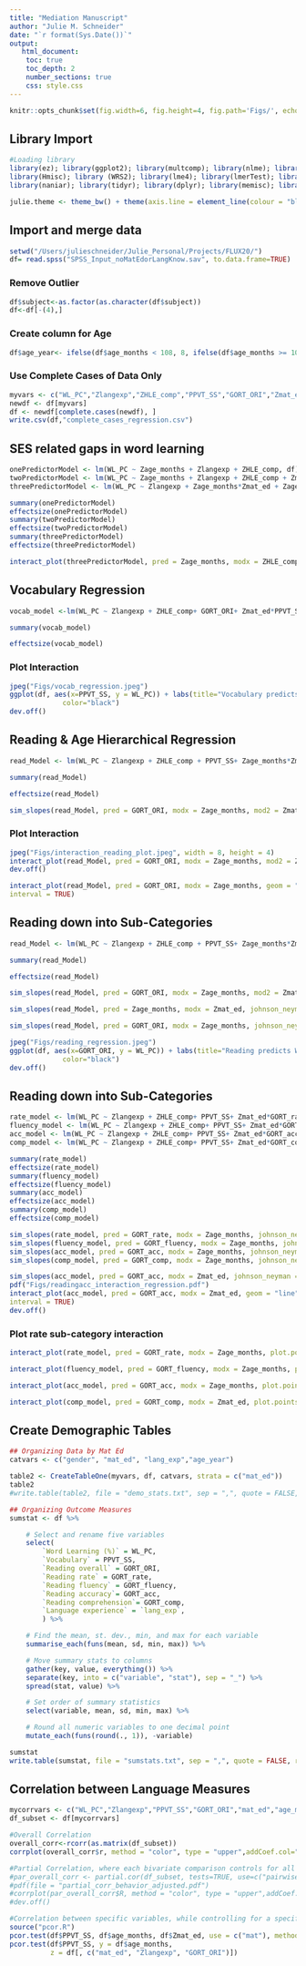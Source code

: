 ```yaml
---
title: "Mediation Manuscript"
author: "Julie M. Schneider"
date: "`r format(Sys.Date())`"
output:
   html_document:
    toc: true
    toc_depth: 2
    number_sections: true
    css: style.css
---
```


```r
knitr::opts_chunk$set(fig.width=6, fig.height=4, fig.path='Figs/', echo=TRUE, tidy=TRUE, message=F, warning=F, cache=T)
```

## Library Import
```r
#Loading library
library(ez); library(ggplot2); library(multcomp); library(nlme); library(pastecs); library(reshape)
library(Hmisc); library (WRS2); library(lme4); library(lmerTest); library(plyr); library(splitstackshape) 
library(naniar); library(tidyr); library(dplyr); library(memisc); library(psychReport); library(foreign); library(interactions); library(tableone); library(officer); library(magrittr); library(corrplot); library(effectsize)

julie.theme <- theme_bw() + theme(axis.line = element_line(colour = "black"), panel.grid.minor = element_blank(), panel.grid.major = element_blank(), panel.border = element_blank(), panel.background = element_blank(), legend.title= element_blank())  #custom graphics theme for ggplot2
```

## Import and merge data
```r
setwd("/Users/julieschneider/Julie_Personal/Projects/FLUX20/")
df= read.spss("SPSS_Input_noMatEdorLangKnow.sav", to.data.frame=TRUE)
```

### Remove Outlier
```r
df$subject<-as.factor(as.character(df$subject))
df<-df[-(4),]
```


### Create column for Age
```r
df$age_year<- ifelse(df$age_months < 108, 8, ifelse(df$age_months >= 108 & df$age_months < 120, 9, ifelse(df$age_months >= 120 & df$age_months < 132, 10, ifelse(df$age_months >= 132 & df$age_months < 144, 11, ifelse(df$age_months >= 144 & df$age_months < 156, 12, ifelse(df$age_months >= 156 & df$age_months < 168,13, ifelse(df$age_months >= 168 & df$age_months < 180, 14,ifelse(df$age_months >= 180 & df$age_months < 192, 15,ifelse(df$age_months > 192, 16,99)))))))))
```

### Use Complete Cases of Data Only
```r
myvars <- c("WL_PC","Zlangexp","ZHLE_comp","PPVT_SS","GORT_ORI","Zmat_ed","Zage_months","chaos","GORT_rate","GORT_fluency","GORT_acc","GORT_comp","gender", "mat_ed","age_months", "age_year", "lang_exp")
newdf <- df[myvars]
df <- newdf[complete.cases(newdf), ] 
write.csv(df,"complete_cases_regression.csv")
```

## SES related gaps in word learning
```r
onePredictorModel <- lm(WL_PC ~ Zage_months + Zlangexp + ZHLE_comp, df)
twoPredictorModel <- lm(WL_PC ~ Zage_months + Zlangexp + ZHLE_comp + Zmat_ed, df)
threePredictorModel <- lm(WL_PC ~ Zlangexp + Zage_months*Zmat_ed + Zage_months*ZHLE_comp, df)

summary(onePredictorModel)
effectsize(onePredictorModel)
summary(twoPredictorModel)
effectsize(twoPredictorModel)
summary(threePredictorModel)
effectsize(threePredictorModel)

interact_plot(threePredictorModel, pred = Zage_months, modx = ZHLE_comp, plot.points = TRUE)
```

## Vocabulary Regression
```r
vocab_model <-lm(WL_PC ~ Zlangexp + ZHLE_comp+ GORT_ORI+ Zmat_ed*PPVT_SS*Zage_months, df)

summary(vocab_model)

effectsize(vocab_model)
```

### Plot Interaction
```r
jpeg("Figs/vocab_regression.jpeg")
ggplot(df, aes(x=PPVT_SS, y = WL_PC)) + labs(title="Vocabulary predicts Word Learning Ability", y = "Word Learning Accuracy", x = "Vocabulary") + geom_point(size=2,color='#E69F00') + julie.theme+ theme(plot.title = element_text(hjust = 0.5)) + geom_smooth(method=lm,  linetype="dashed",
             color="black")
dev.off()
```

## Reading & Age Hierarchical Regression
```r
read_Model <- lm(WL_PC ~ Zlangexp + ZHLE_comp + PPVT_SS+ Zage_months*Zmat_ed*GORT_ORI, df)

summary(read_Model)

effectsize(read_Model)

sim_slopes(read_Model, pred = GORT_ORI, modx = Zage_months, mod2 = Zmat_ed, johnson_neyman = FALSE)
```

### Plot Interaction
```r
jpeg("Figs/interaction_reading_plot.jpeg", width = 8, height = 4)
interact_plot(read_Model, pred = GORT_ORI, modx = Zage_months, mod2 = Zmat_ed, geom = "line",interval = TRUE)
dev.off()

interact_plot(read_Model, pred = GORT_ORI, modx = Zage_months, geom = "line",
interval = TRUE)
```

## Reading down into Sub-Categories 
```r
read_Model <- lm(WL_PC ~ Zlangexp + ZHLE_comp + PPVT_SS+ Zage_months*Zmat_ed*GORT_ORI, df)

summary(read_Model)

effectsize(read_Model)

sim_slopes(read_Model, pred = GORT_ORI, modx = Zage_months, mod2 = Zmat_ed, johnson_neyman = FALSE)

sim_slopes(read_Model, pred = Zage_months, modx = Zmat_ed, johnson_neyman = FALSE)

sim_slopes(read_Model, pred = GORT_ORI, modx = Zage_months, johnson_neyman = FALSE)

jpeg("Figs/reading_regression.jpeg")
ggplot(df, aes(x=GORT_ORI, y = WL_PC)) + labs(title="Reading predicts Word Learning Ability", y = "Word Learning Accuracy", x = "Reading") + geom_point(size=2,color='#E69F00') + julie.theme+ theme(plot.title = element_text(hjust = 0.5)) + geom_smooth(method=lm,  linetype="dashed",
             color="black")
dev.off()
```

## Reading down into Sub-Categories 
```r
rate_model <- lm(WL_PC ~ Zlangexp + ZHLE_comp+ PPVT_SS+ Zmat_ed*GORT_rate*Zage_months, df)
fluency_model <- lm(WL_PC ~ Zlangexp + ZHLE_comp+ PPVT_SS+ Zmat_ed*GORT_fluency*Zage_months, df)
acc_model <- lm(WL_PC ~ Zlangexp + ZHLE_comp+ PPVT_SS+ Zmat_ed*GORT_acc*Zage_months, df)
comp_model <- lm(WL_PC ~ Zlangexp + ZHLE_comp+ PPVT_SS+ Zmat_ed*GORT_comp*Zage_months, df)

summary(rate_model)
effectsize(rate_model)
summary(fluency_model)
effectsize(fluency_model)
summary(acc_model)
effectsize(acc_model)
summary(comp_model)
effectsize(comp_model)

sim_slopes(rate_model, pred = GORT_rate, modx = Zage_months, johnson_neyman = FALSE)
sim_slopes(fluency_model, pred = GORT_fluency, modx = Zage_months, johnson_neyman = FALSE)
sim_slopes(acc_model, pred = GORT_acc, modx = Zage_months, johnson_neyman = FALSE)
sim_slopes(comp_model, pred = GORT_comp, modx = Zage_months, johnson_neyman = FALSE)

sim_slopes(acc_model, pred = GORT_acc, modx = Zmat_ed, johnson_neyman = FALSE)
pdf("Figs/readingacc_interaction_regression.pdf")
interact_plot(acc_model, pred = GORT_acc, modx = Zmat_ed, geom = "line",
interval = TRUE)
dev.off()
```

### Plot rate sub-category interaction
```r
interact_plot(rate_model, pred = GORT_rate, modx = Zage_months, plot.points = TRUE)
```

```r
interact_plot(fluency_model, pred = GORT_fluency, modx = Zage_months, plot.points = TRUE)
```

```r
interact_plot(acc_model, pred = GORT_acc, modx = Zage_months, plot.points = TRUE)
```

```r
interact_plot(comp_model, pred = GORT_comp, modx = Zmat_ed, plot.points = TRUE)
```


## Create Demographic Tables
```r
## Organizing Data by Mat Ed
catvars <- c("gender", "mat_ed", "lang_exp","age_year")

table2 <- CreateTableOne(myvars, df, catvars, strata = c("mat_ed"))
table2
#write.table(table2, file = "demo_stats.txt", sep = ",", quote = FALSE, row.names = T)

## Organizing Outcome Measures
sumstat <- df %>%

    # Select and rename five variables 
    select(
        `Word Learning (%)` = WL_PC,
        `Vocabulary` = PPVT_SS,
        `Reading overall` = GORT_ORI,
        `Reading rate` = GORT_rate,
        `Reading fluency` = GORT_fluency,
        `Reading accuracy`= GORT_acc,
        `Reading comprehension`= GORT_comp,
        `Language experience` = `lang_exp`,
        ) %>%

    # Find the mean, st. dev., min, and max for each variable 
    summarise_each(funs(mean, sd, min, max)) %>%

    # Move summary stats to columns
    gather(key, value, everything()) %>% 
    separate(key, into = c("variable", "stat"), sep = "_") %>%
    spread(stat, value) %>%

    # Set order of summary statistics 
    select(variable, mean, sd, min, max) %>%

    # Round all numeric variables to one decimal point
    mutate_each(funs(round(., 1)), -variable)

sumstat
write.table(sumstat, file = "sumstats.txt", sep = ",", quote = FALSE, row.names = F)
```

## Correlation between Language Measures
```r
mycorrvars <- c("WL_PC","Zlangexp","PPVT_SS","GORT_ORI","mat_ed","age_months")
df_subset <- df[mycorrvars]

#Overall Correlation
overall_corr<-rcorr(as.matrix(df_subset))
corrplot(overall_corr$r, method = "color", type = "upper",addCoef.col="dark grey", tl.col = "black", p.mat = overall_corr$P, sig.level = 0.05, insig = "blank", tl.cex = 0.9)

#Partial Correlation, where each bivariate comparison controls for all other variables in matrix
#par_overall_corr <- partial.cor(df_subset, tests=TRUE, use=c("pairwise.complete.obs"))
#pdf(file = "partial_corr_behavior_adjusted.pdf")
#corrplot(par_overall_corr$R, method = "color", type = "upper",addCoef.col="black", tl.col = "black", p.mat = par_overall_corr$P.unadj, sig.level = 0.05, insig = "blank", tl.cex = 0.9)
#dev.off()

#Correlation between specific variables, while controlling for a specific variable
source("pcor.R")
pcor.test(df$PPVT_SS, df$age_months, df$Zmat_ed, use = c("mat"), method = c("pearson"), na.rm = T)
pcor.test(df$PPVT_SS, y = df$age_months, 
          z = df[, c("mat_ed", "Zlangexp", "GORT_ORI")])
```



